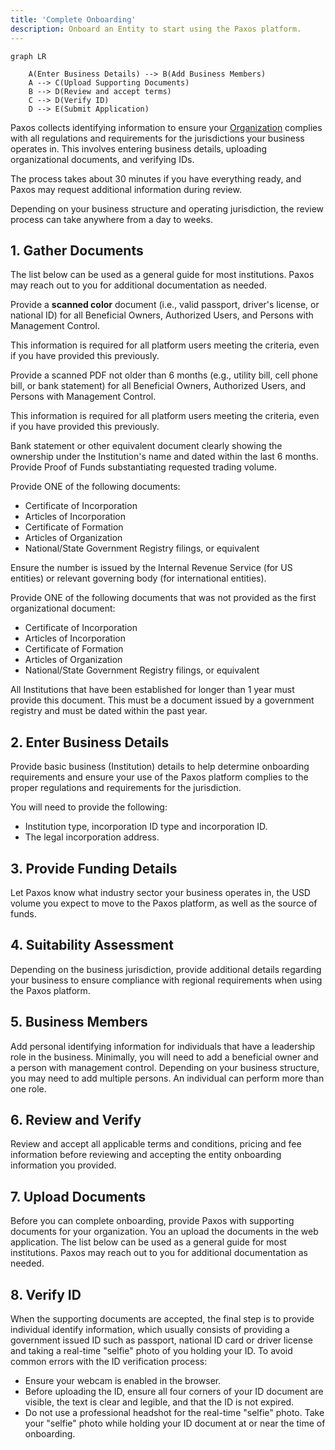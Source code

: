 ```yaml
---
title: 'Complete Onboarding'
description: Onboard an Entity to start using the Paxos platform.
---
```


```mermaid
graph LR

    A(Enter Business Details) --> B(Add Business Members)
    A --> C(Upload Supporting Documents)
    B --> D(Review and accept terms)
    C --> D(Verify ID)
    D --> E(Submit Application)

```

Paxos collects identifying information to ensure your [Organization](/guides/dashboard/organization#organization) complies with all regulations and requirements for the jurisdictions your business operates in. This involves entering business details, uploading organizational documents, and verifying IDs. 

The process takes about 30 minutes if you have everything ready, and Paxos may request additional information during review. 

<Note>
Depending on your business structure and operating jurisdiction, the review process can take anywhere from a day to weeks.
</Note>

## 1. Gather Documents

The list below can be used as a general guide for most institutions. Paxos may reach out to you for additional documentation as needed.

<AccordionGroup>

<Accordion title="Valid ID" id="valid-id">

Provide a **scanned color** document (i.e., valid passport, driver's license, or national ID) for all Beneficial Owners, Authorized Users, and Persons with Management Control.

This information is required for all platform users meeting the criteria, even if you have provided this previously.

</Accordion>

<Accordion title="Proof of Residential Address" id="proof-residential-address">

Provide a scanned PDF not older than 6 months (e.g., utility bill, cell phone bill, or bank statement) for all Beneficial Owners, Authorized Users, and Persons with Management Control.

This information is required for all platform users meeting the criteria, even if you have provided this previously.

</Accordion>

<Accordion title="Proof of Funds" id="proof-funds">

Bank statement or other equivalent document clearly showing the ownership under the Institution's name and dated within the last 6 months. Provide Proof of Funds substantiating requested trading volume.

</Accordion>

<Accordion title="Organizational Documents" id="organizational-documents">

Provide ONE of the following documents:

- Certificate of Incorporation
- Articles of Incorporation
- Certificate of Formation
- Articles of Organization
- National/State Government Registry filings, or equivalent

</Accordion>

<Accordion title="Evidence of Tax Identification Number / Registration Number" id="tax-identification">

Ensure the number is issued by the Internal Revenue Service (for US entities) or relevant governing body (for international entities).

</Accordion>

<Accordion title="Second Organizational Document" id="second-organizational-document">

Provide ONE of the following documents that was not provided as the first organizational document: 

- Certificate of Incorporation
- Articles of Incorporation
- Certificate of Formation
- Articles of Organization
- National/State Government Registry filings, or equivalent

</Accordion>

<Accordion title="Certificate of Good Standing or Equivalent" id="certificate-good-standing">

All Institutions that have been established for longer than 1 year must provide this document. This must be a document issued by a government registry and must be dated within the past year.

</Accordion>

</AccordionGroup>


## 2. Enter Business Details

Provide basic business (Institution) details to help determine onboarding requirements and ensure your use of the Paxos platform complies to the proper regulations and requirements for the jurisdiction.

You will need to provide the following:

- Institution type, incorporation ID type and incorporation ID.
- The legal incorporation address.

## 3. Provide Funding Details

Let Paxos know what industry sector your business operates in, the USD volume you expect to move to the Paxos platform, as well as the source of funds.

## 4. Suitability Assessment

Depending on the business jurisdiction, provide additional details regarding your business to ensure compliance with regional requirements when using the Paxos platform.

## 5. Business Members

Add personal identifying information for individuals that have a leadership role in the business.
Minimally, you will need to add a beneficial owner and a person with management control.
Depending on your business structure, you may need to add multiple persons.
An individual can perform more than one role.

## 6. Review and Verify

Review and accept all applicable terms and conditions, pricing and fee information before reviewing and accepting the entity onboarding information you provided.

## 7. Upload Documents

Before you can complete onboarding, provide Paxos with supporting documents for your organization.
You an upload the documents in the web application.
The list below can be used as a general guide for most institutions.
Paxos may reach out to you for additional documentation as needed.

## 8. Verify ID 

When the supporting documents are accepted, the final step is to provide individual identify information, which usually consists of providing a government issued ID such as passport, national ID card or driver license and taking a real-time "selfie" photo of you holding your ID.
To avoid common errors with the ID verification process:

- Ensure your webcam is enabled in the browser.
- Before uploading the ID, ensure all four corners of your ID document are visible, the text is clear and legible, and that the ID is not expired.
- Do not use a professional headshot for the real-time "selfie" photo. Take your "selfie" photo while holding your ID document at or near the time of onboarding.
